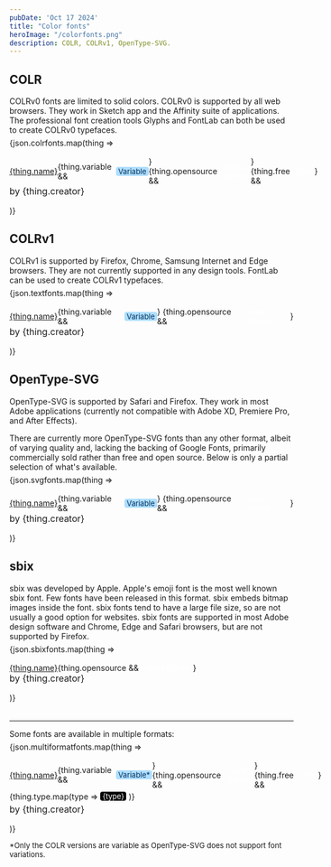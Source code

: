 ```yaml
---
pubDate: 'Oct 17 2024'
title: "Color fonts"
heroImage: "/colorfonts.png"
description: COLR, COLRv1, OpenType-SVG.
---
```



## COLR
COLRv0 fonts are limited to solid colors. COLRv0 is supported by all web browsers. They work in Sketch app and the Affinity suite of applications. The professional font creation tools Glyphs and FontLab can both be used to create COLRv0 typefaces.

<div style="display: flex; flex-direction: column; gap: 16px; margin-top: -8px;">
{json.colrfonts.map(thing => <div style="display: flex; flex-direction: column;">
<div style="display: flex; align-items: center; align-content: center;"><a href={thing.url}>{thing.name}</a> {thing.variable && <span style="font-size: 13px; color: oklch(0.3 0.1 245.84); background-color: oklch(0.88 0.07 240.74); border-radius: 4px; padding: 0px 4px; margin-left: 8px;">Variable</span>} {thing.opensource && <span style="font-size: 13px; background-color: var(--accent-light); color: white; border-radius: 4px; padding: 0px 4px; margin-left: 8px;">Open Source</span>}
{thing.free && <span style="font-size: 13px; background-color: var(--accent-light); color: white; border-radius: 4px; padding: 0px 4px; margin-left: 8px;">Free</span>}
</div>
<span style="font-size: 16px;">by {thing.creator}</span>
</div>)}
</div>

## COLRv1
COLRv1 is supported by Firefox, Chrome, Samsung Internet and Edge browsers. They are not currently supported in any design tools. FontLab can be used to create COLRv1 typefaces.

<div style="display: flex; flex-direction: column; gap: 16px; margin-top: -8px;">
{json.textfonts.map(thing => <div style="display: flex; flex-direction: column;">
<div style="display: flex; align-items: center; align-content: center;"><a href={thing.url}>{thing.name}</a> {thing.variable && <span style="font-size: 13px; color: oklch(0.3 0.1 245.84); background-color: oklch(0.88 0.07 240.74); border-radius: 4px; padding: 0px 4px; margin-left: 8px;">Variable</span>} {thing.opensource && <span style="font-size: 13px; background-color: var(--accent-light); color: white; border-radius: 4px; padding: 0px 4px; margin-left: 8px;">Open Source</span>}</div>
<span style="font-size: 16px;">by {thing.creator}</span>
</div>)}
</div>

## OpenType-SVG
OpenType-SVG is supported by Safari and Firefox. They work in most Adobe applications (currently not compatible with Adobe XD, Premiere Pro, and After Effects).

There are currently more OpenType-SVG fonts than any other format, albeit of varying quality and, lacking the backing of Google Fonts, primarily commercially sold rather than free and open source. Below is only a partial selection of what's available.

<div style="display: flex; flex-direction: column; gap: 16px; margin-top: -8px;">
{json.svgfonts.map(thing => <div class="font-listing" style="display: flex; flex-direction: column;">
<div style="display: flex; align-items: center; align-content: center;"><a href={thing.url}>{thing.name}</a> {thing.variable && <span style="font-size: 13px; color: oklch(0.3 0.1 245.84); background-color: oklch(0.88 0.07 240.74); border-radius: 4px; padding: 0px 4px; margin-left: 8px;">Variable</span>} {thing.opensource && <span style="font-size: 13px; background-color: var(--accent-light); color: white; border-radius: 4px; padding: 0px 4px; margin-left: 8px;">Open Source</span>}</div>
<span style="font-size: 16px;">by {thing.creator}</span>
</div>)}
</div>

## sbix

sbix was developed by Apple. Apple's emoji font is the most well known sbix font. Few fonts have been released in this format. sbix embeds bitmap images inside the font. sbix fonts tend to have a large file size, so are not usually a good option for websites. sbix fonts are supported in most Adobe design software and Chrome, Edge and Safari browsers, but are not supported by Firefox.

<div style="display: flex; flex-direction: column; gap: 16px; margin-top: -8px;">
{json.sbixfonts.map(thing => <div class="font-listing" style="display: flex; flex-direction: column;">
<div style="display: flex; align-items: center; align-content: center;"><a href={thing.url}>{thing.name}</a> {thing.opensource && <span style="font-size: 13px; background-color: var(--accent-light); color: white; border-radius: 4px; padding: 0px 4px; margin-left: 8px;">Open Source</span>}</div>
<span style="font-size: 16px;">by {thing.creator}</span>
</div>)}
</div>

<hr style="margin-top: 32px;" />

Some fonts are available in multiple formats:

<div style="display: flex; flex-direction: column; gap: 16px; margin-top: -8px;">
{json.multiformatfonts.map(thing => <div style="display: flex; flex-direction: column;">
<div style="display: flex; align-items: center; align-content: center;"><a href={thing.url}>{thing.name}</a> {thing.variable && <span style="font-size: 13px; color: oklch(0.3 0.1 245.84); background-color: oklch(0.88 0.07 240.74); border-radius: 4px; padding: 0px 4px; margin-left: 8px;">Variable*</span>} {thing.opensource && <span style="font-size: 13px; background-color: var(--accent-light); color: white; border-radius: 4px; padding: 0px 4px; margin-left: 8px;">Open Source</span>} {thing.free && <span style="font-size: 13px; background-color: var(--accent-light); color: white; border-radius: 4px; padding: 0px 4px; margin-left: 8px;">Free</span>}</div>
<div style="display: flex; align-items: center; align-content: center; gap: 4px; margin-block: 4px;">
{thing.type.map(type => <span style="font-size: 13px; background-color: black; color: white; border-radius: 4px; padding: 0px 4px;">{type}</span>)}
</div>
<span style="font-size: 16px;">by {thing.creator}</span>
</div>)}
</div>

<p style="font-size: 13px;">*Only the COLR versions are variable as OpenType-SVG does not support font variations.</p>